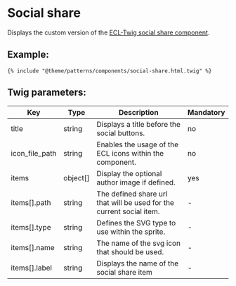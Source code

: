 # Social share

Displays the custom version of the [ECL-Twig social share component](https://www.npmjs.com/package/@ecl-twig/ec-component-social-media-share).

## Example:

```
{% include "@theme/patterns/components/social-share.html.twig" %}
```

## Twig parameters:

| Key            | Type     | Description                                                          | Mandatory |
| -------------- | -------- | -------------------------------------------------------------------- | --------- |
| title          | string   | Displays a title before the social buttons.                          | no        |
| icon_file_path | string   | Enables the usage of the ECL icons within the component.             | no        |
| items          | object[] | Display the optional author image if defined.                        | yes       |
| items[].path   | string   | The defined share url that will be used for the current social item. | -         |
| items[].type   | string   | Defines the SVG type to use within the sprite.                       | -         |
| items[].name   | string   | The name of the svg icon that should be used.                        | -         |
| items[].label  | string   | Displays the name of the social share item                           | -         |
